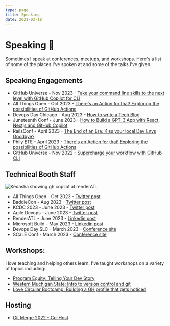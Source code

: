 ```yaml
---
type: page
title: Speaking
date: 2021-03-18
---
```


# Speaking 🎤

Sometimes I speak at conferences, meetups, and workshops.
Here's a list of some of the places I've spoken at and some of the talks I've given.


## Speaking Engagements

- GitHub Universe - Nov 2023 - [Take your command line skills to the next level with GitHub Copilot for CLI](https://reg.githubuniverse.com/flow/github/universe23/sessioncatalog/page/sessioncatalog?search=AI2755D)
- All Things Open - Oct 2023 - [There's an Action for that! Exploring the possibilities of GitHub Actions](https://2023.allthingsopen.org/sessions/theres-an-action-for-that-exploring-the-possibilities-of-github-actions/)
- Devops Day Chicago - Aug 2023 - [How to write a Tech Blog](https://devopsdays.org/events/2023-chicago/speakers/kedasha-kerr/)
- Juneteenth Conf - June 2023 - [How to Build a GPT-3 App with React, Nextjs and GitHub Copilot](https://juneteenthconf.com/speakers.html)
- RailsConf - April 2023 - [The End of an Era; Kiss your local Dev Envs Goodbye?](https://railsconf2023.sessionize.com/session/453558)
- Phily ETE - April 2023 - [There's an Action for that! Exploring the possibilities of GitHub Actions](https://2023.phillyemergingtech.com/session/theres-an-action-for-that-exploring-the-possibilities-of-github-actions/)
- GitHub Universe - Nov 2022 - [Supercharge your workflow with GitHub CLI](https://x.com/abbycabs/status/1590434461140721664?s=20)

## Technical Booth Staff

<Image
  src="/images/me_render.jpg"
  alt="Kedasha showing gh copilot at renderATL"
  width={1125}
  height={600}
  priority
  className="next-image"
/>

- All Things Open - Oct 2023 - [Twitter post](https://twitter.com/itsthatladydev/status/1714464312742248508)
- BaddieCon - Aug 2023 - [Twitter post](https://x.com/itsthatladydev/status/1692588248814510272?s=20)
- KCDC 2023 - June 2023 - [Twitter post](https://x.com/itsthatladydev/status/1671899382784880642?s=20)
- Agile Devops - June 2023 - [Twitter post](https://x.com/itsthatladydev/status/1666229979255017473?s=20)
- RenderATL - June 2023 - [Linkedin post](https://www.linkedin.com/posts/kedashakerr_last-week-was-such-an-amazing-time-at-renderatl-activity-7072637272298319872-FCXE)
- Microsoft Build - May 2023 - [Linkedin post](https://www.linkedin.com/posts/kedashakerr_a-few-weeks-ago-i-was-at-microsoft-build-activity-7072286050173284352-5Xrk)
- Devops Day SLC - March 2023 - [Conference site](https://www.socallinuxexpo.org/scale/21x/sponsor/github)
- SCaLE Conf - March 2023 - [Conference site](https://saltlakecitydevopsdays2023.sched.com/sponsor/github.2526v7up)

## Workshops:

I love teaching and helping others learn. I've taught workshops on a variety of topics including:

- [Program Equity: Telling Your Dev Story](https://www.canva.com/design/DAFTckkO1ng/0lbpryMS73tqr4K1pHU1hA/view)
- [Western Muchigan State: Intro to version control and git](https://www.youtube.com/watch?v=fRSPogmLdvs)
- [Love Circular Bootcamp: Building a GH profile that gets noticed](https://lovecircular.com/previous-events/building-a-github-profile-that-gets-noticed-by-recruiters)

## Hosting

- [Git Merge 2022 - Co-Host](https://git-merge.com/#kedasha-kerr)
